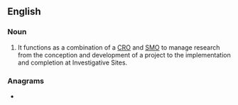 ==English==

===Noun===
{{head|en|noun}}
# {{init of|en|[[research]] [[management]] [[organization]]|dot=;}} It functions as a combination of a [[CRO]] and [[SMO]] to manage research from the conception and development of a project to the implementation and completion at Investigative Sites.

===Anagrams===
* {{anagrams|en|a=mor|MOR|MRO|Mor|Mor.|O/RM|OMR|ORM|ROM|Rom|Rom.|rom}}